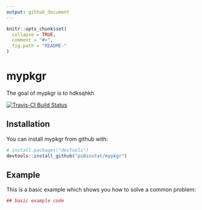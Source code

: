 ```yaml
---
output: github_document
---
```


<!-- README.md is generated from README.Rmd. Please edit that file -->

```r
knitr::opts_chunk$set(
  collapse = TRUE,
  comment = "#>",
  fig.path = "README-"
)
```

# mypkgr

The goal of mypkgr is to hdksqhkh

[![Travis-CI Build Status](https://travis-ci.org/*prenomnom*/mypkgr.svg?branch=master)](https://travis-ci.org/*prenomnom*/mypkgr)

## Installation

You can install mypkgr from github with:

```r
# install.packages("devtools")
devtools::install_github("psBiostat/mypkgr")
```

## Example

This is a basic example which shows you how to solve a common problem:

```r
## basic example code
```
